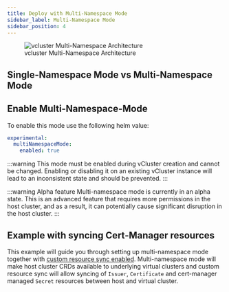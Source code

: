 ```yaml
---
title: Deploy with Multi-Namespace Mode
sidebar_label: Multi-Namespace Mode
sidebar_position: 4
---
```



<figure>
  <img src="/docs/media/diagrams/vcluster-multinamespace-architecture.svg" alt="vcluster Multi-Namespace Architecture" />
  <figcaption>vcluster Multi-Namespace Architecture</figcaption>
</figure>


<MultiNamespaceModeExplanation />

## Single-Namespace Mode vs Multi-Namespace Mode

<SingleVsMultiNamespace />

## Enable Multi-Namespace-Mode

To enable this mode use the following helm value:

```yaml {"excludeFromRunAll": "true"}
experimental:
  multiNamespaceMode:
    enabled: true
```

:::warning This mode must be enabled during vCluster creation and cannot be changed.
Enabling or disabling it on an existing vCluster instance will lead to an inconsistent state and should be prevented.
:::

:::warning Alpha feature
Multi-namespace mode is currently in an alpha state. This is an advanced feature that requires more permissions in the host cluster, and as a result, it can potentially cause significant disruption in the host cluster.
:::

## Example with syncing Cert-Manager resources

<ProAdmonition/>

<CertManagerExample />

This example will guide you through setting up multi-namespace mode together with [custom resource sync enabled](../../configure/vcluster-yaml/sync/to-host/advanced/custom-resources). Multi-namespace mode will make host cluster CRDs available to underlying virtual clusters and custom resource sync will allow syncing of `Issuer`, `Certificate` and cert-manager managed `Secret` resources between host and virtual cluster.


